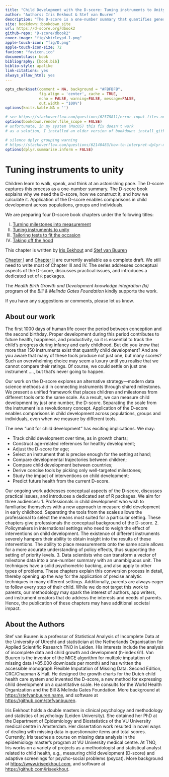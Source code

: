 ```yaml
--- 
title: "Child Development with the D-score: Tuning instruments to Unity"
author: "Authors: Iris Eekhout & Stef van Buuren"
description: "The D-score is a one-number summary that quantifies generic development of children, closely modelled after body measurements like height and weight. This booklet describes application of the D-score where different groups are measured by different instruments."
site: bookdown::bookdown_site
url: https://d-score.org/dbook2
github-repo: "D-score/dbook2"
cover-image: "fig/shirleypd-1.png"
apple-touch-icon: "fig/D.png"
apple-touch-icon-size: 72
favicon: "favicon.ico"
documentclass: book
bibliography: [book.bib]
biblio-style: apalike
link-citations: yes
always_allow_html: yes
---
```


```r
opts_chunk$set(comment = NA, background = "#FBFBFB",
               fig.align = 'center', cache = TRUE, 
               echo = FALSE, warning=FALSE, message=FALSE,
               out.width = "100%")
options(knitr.kable.NA = '')

# see https://stackoverflow.com/questions/62578811/error-input-files-not-all-in-same-directory-please-supply-explicit-wd
options(bookdown.render.file_scope = FALSE)
# unfortunate, in my system (MacOS) this fix doesn't work
# as a solution, I installed an older version of bookdown: install_github("rstudio/bookdown@v0.19")

# silence dplyr grouping warning
# https://stackoverflow.com/questions/62140483/how-to-interpret-dplyr-message-summarise-regrouping-output-by-x-override
options(dplyr.summarise.inform = FALSE)
```

# Tuning instruments to unity {-}

Children learn to walk, speak, and think at an astonishing pace. The D-score captures this process as a one-number summary. The D-score book explains why we need the D-score, how we construct it, and how we calculate it. Application of the D-score enables comparisons in child development across populations, groups and individuals.

We are preparing four D-score book chapters under the following titles:

I.	[Turning milestones into measurement](https://d-score.org/dbook1)
II.	[Tuning instruments to unity](https://d-score.org/dbook2)
III.	[Tailoring tests to fit the occasion](https://stefvanbuuren.name/dbook3)
IV.	[Taking off the hood](https://stefvanbuuren.name/dbook4)

This chapter is written by [Iris Eekhout](https://www.iriseekhout.com) and [Stef van Buuren](https://stefvanbuuren.name)

[Chapter I](https://d-score.org/dbook1) and [Chapter II](https://d-score.org/dbook2) are currently available as a complete draft. We still need to write most of Chapter III and IV. The series addresses conceptual aspects of the D-score, discusses practical issues, and introduces a dedicated set of `R` packages.

The *Health Birth Growth and Development knowledge integration (ki)* program of the *Bill & Melinda Gates Foundation* kindly supports the work.

If you have any suggestions or comments, please let us know.



## About our work

The first 1000 days of human life cover the period between conception and the second birthday. Proper development during this period contributes to future health, happiness, and productivity, so it is essential to track the child's progress during infancy and early childhood. 
But did you know that more than 150 instruments exist that quantify child development? And are you aware that many of these tools produce not just one, but many scores? Such an overwhelming choice may seem a luxury until you realise that we cannot compare their ratings. Of course, we could settle on just one instrument ...., but that's never going to happen.

Our work on the D-score explores an alternative strategy—modern data science methods aid in connecting instruments through shared milestones. We present a unified framework that places children and milestones from different tools onto the same scale. As a result, we can measure child development by just one number, the D-score. Separating the scale from the instrument is a revolutionary concept. Application of the D-score enables comparisons in child development across populations, groups and individuals, even when we measure by different tools.

The new "unit for child development" has exciting implications. We may:

- Track child development over time, as in growth charts;
-	Construct age-related references for healthy development;
-	Adjust the D-score for age;
-	Select an instrument that is precise enough for the setting at hand; 
-	Compare developmental trajectories between children;
-	Compare child development between countries;
-	Derive concise tools by picking only well-targeted milestones;
-	Study the impact of interventions on child development;
-	Predict future health from the current D-score.

Our ongoing work addresses conceptual aspects of the D-score, discusses practical issues, and introduces a dedicated set of R packages.
We aim for three audiences:
1.	Professionals in child development who wish to familiarise themselves with a new approach to measure child development in early childhood.  Separating the tools from the scales allows the professional to select the means most suited for a particular setting. These chapters give professionals the conceptual background of the D-score.
2.	Policymakers in international settings who need to weigh the effect of interventions on child development. The existence of different instruments severely hampers their ability to obtain insight into the results of these interventions. The ability to place measurements onto the same scale allows for a more accurate understanding of policy effects, thus supporting the setting of priority levels.
3.	Data scientists who can transform a vector of milestone data into a one-number summary with an unambiguous unit. The techniques have a solid psychometric backing, and also apply to other types of problems. These chapters explain this conversion process in detail, thereby opening up the way for the application of precise analytic techniques in many different settings. 
Additionally, parents are always eager to follow every step of their child. While we do not target this work to parents, our methodology may spark the interest of authors, app writers, and instrument creators that do address the interests and needs of parents. Hence, the publication of these chapters may have additional societal impact.


## About the Authors

Stef van Buuren is a professor of Statistical Analysis of Incomplete Data at the University of Utrecht and statistician at the Netherlands Organisation for Applied Scientific Research TNO in Leiden. His interests include the analysis of incomplete data and child growth and development (h-index 61). Van Buuren is the inventor of the MICE algorithm for multiple imputation of missing data (>85.000 downloads per month) and has written the accessible monograph Flexible Imputation of Missing Data. Second Edition, CRC/Chapman & Hall. He designed the growth charts for the Dutch child health care system and invented the D-score, a new method for expressing child development on a quantitative scale. He consults for the World Health Organization and the Bill & Melinda Gates Foundation. More background at [https://stefvanbuuren.name](https://stefvanbuuren.name), and software at [https://github.com/stefvanbuuren](https://github.com/stefvanbuuren).

Iris Eekhout holds a double masters in clinical psychology and methodology and statistics of psychology (Leiden University). She obtained her PhD at the Department of Epidemiology and Biostatistics of the VU University medical centre in Amsterdam. Her dissertation work resulted in novel ways of dealing with missing data in questionnaire items and total scores. Currently, Iris teaches a course on missing data analysis in the epidemiology master’s program at VU University medical centre. At TNO, Iris works on a variety of projects as a methodologist and statistical analyst related to child health, e.g., measuring child development (D-score) and adaptive screenings for psycho-social problems (psycat). More background at [https://www.iriseekhout.com](https://www.iriseekhout.com), and software at [https://github.com/iriseekhout](https://github.com/iriseekhout).
